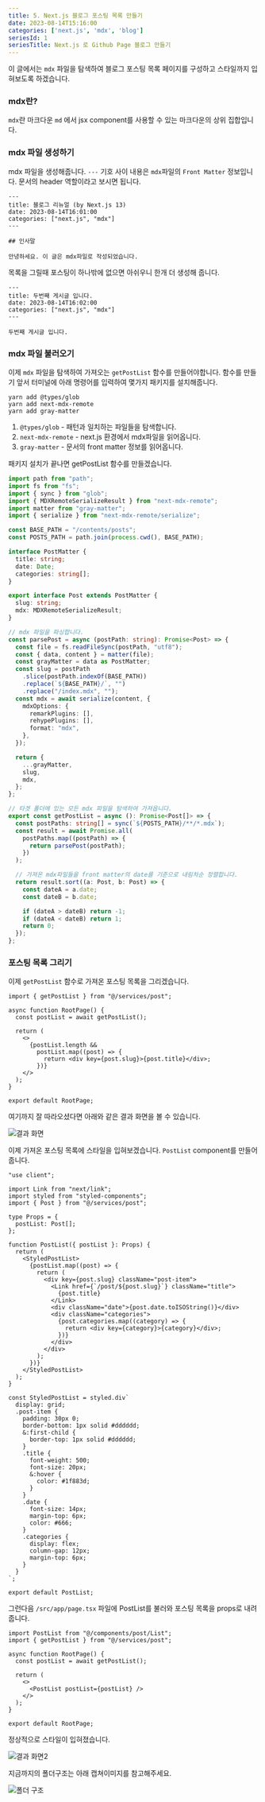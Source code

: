 ```yaml
---
title: 5. Next.js 블로그 포스팅 목록 만들기
date: 2023-08-14T15:16:00
categories: ['next.js', 'mdx', 'blog']
seriesId: 1
seriesTitle: Next.js 로 Github Page 블로그 만들기
---
```


이 글에서는 `mdx` 파일을 탐색하여 블로그 포스팅 목록 페이지를 구성하고 스타일까지 입혀보도록 하겠습니다.

### mdx란?

`mdx`란 마크다운 `md` 에서 jsx component를 사용할 수 있는 마크다운의 상위 집합입니다.

### mdx 파일 생성하기

mdx 파일을 생성해줍니다.
`---` 기호 사이 내용은 `mdx`파일의 `Front Matter` 정보입니다.
문서의 header 역할이라고 보시면 됩니다.

```md:/contents/posts/1/index.mdx
---
title: 블로그 리뉴얼 (by Next.js 13)
date: 2023-08-14T16:01:00
categories: ["next.js", "mdx"]
---

## 인사말

안녕하세요. 이 글은 mdx파일로 작성되었습니다.
```

목록을 그릴때 포스팅이 하나밖에 없으면 아쉬우니 한개 더 생성해 줍니다.

```md:/contents/posts/2/index.mdx
---
title: 두번째 게시글 입니다.
date: 2023-08-14T16:02:00
categories: ["next.js", "mdx"]
---

두번째 게시글 입니다.
```

### mdx 파일 불러오기

이제 `mdx` 파일을 탐색하여 가져오는 `getPostList` 함수를 만들어야합니다.
함수를 만들기 앞서 터미널에 아래 명령어를 입력하여 몇가지 패키지를 설치해줍니다.

```
yarn add @types/glob
yarn add next-mdx-remote
yarn add gray-matter
```

1. `@types/glob` - 패턴과 일치하는 파일들을 탐색합니다.
2. `next-mdx-remote` - next.js 환경에서 mdx파일을 읽어옵니다.
3. `gray-matter` - 문서의 front matter 정보를 읽어옵니다.

패키지 설치가 끝나면 getPostList 함수를 만들겠습니다.

```ts:/src/services/post.ts
import path from "path";
import fs from "fs";
import { sync } from "glob";
import { MDXRemoteSerializeResult } from "next-mdx-remote";
import matter from "gray-matter";
import { serialize } from "next-mdx-remote/serialize";

const BASE_PATH = "/contents/posts";
const POSTS_PATH = path.join(process.cwd(), BASE_PATH);

interface PostMatter {
  title: string;
  date: Date;
  categories: string[];
}

export interface Post extends PostMatter {
  slug: string;
  mdx: MDXRemoteSerializeResult;
}

// mdx 파일을 파싱합니다.
const parsePost = async (postPath: string): Promise<Post> => {
  const file = fs.readFileSync(postPath, "utf8");
  const { data, content } = matter(file);
  const grayMatter = data as PostMatter;
  const slug = postPath
    .slice(postPath.indexOf(BASE_PATH))
    .replace(`${BASE_PATH}/`, "")
    .replace("/index.mdx", "");
  const mdx = await serialize(content, {
    mdxOptions: {
      remarkPlugins: [],
      rehypePlugins: [],
      format: "mdx",
    },
  });

  return {
    ...grayMatter,
    slug,
    mdx,
  };
};

// 타겟 폴더에 있는 모든 mdx 파일을 탐색하여 가져옵니다.
export const getPostList = async (): Promise<Post[]> => {
  const postPaths: string[] = sync(`${POSTS_PATH}/**/*.mdx`);
  const result = await Promise.all(
    postPaths.map((postPath) => {
      return parsePost(postPath);
    })
  );

  // 가져온 mdx파일들을 front matter의 date를 기준으로 내림차순 정렬합니다.
  return result.sort((a: Post, b: Post) => {
    const dateA = a.date;
    const dateB = b.date;

    if (dateA > dateB) return -1;
    if (dateA < dateB) return 1;
    return 0;
  });
};
```

### 포스팅 목록 그리기

이제 `getPostList` 함수로 가져온 포스팅 목록을 그리겠습니다.

```tsx:/src/app/page.tsx
import { getPostList } from "@/services/post";

async function RootPage() {
  const postList = await getPostList();

  return (
    <>
      {postList.length &&
        postList.map((post) => {
          return <div key={post.slug}>{post.title}</div>;
        })}
    </>
  );
}

export default RootPage;
```

여기까지 잘 따라오셨다면 아래와 같은 결과 화면을 볼 수 있습니다.

![결과 화면](1.webp)

이제 가져온 포스팅 목록에 스타일을 입혀보겠습니다.
`PostList` component를 만들어줍니다.

```tsx:/src/components/post/List.tsx
"use client";

import Link from "next/link";
import styled from "styled-components";
import { Post } from "@/services/post";

type Props = {
  postList: Post[];
};

function PostList({ postList }: Props) {
  return (
    <StyledPostList>
      {postList.map((post) => {
        return (
          <div key={post.slug} className="post-item">
            <Link href={`/post/${post.slug}`} className="title">
              {post.title}
            </Link>
            <div className="date">{post.date.toISOString()}</div>
            <div className="categories">
              {post.categories.map((category) => {
                return <div key={category}>{category}</div>;
              })}
            </div>
          </div>
        );
      })}
    </StyledPostList>
  );
}

const StyledPostList = styled.div`
  display: grid;
  .post-item {
    padding: 30px 0;
    border-bottom: 1px solid #dddddd;
    &:first-child {
      border-top: 1px solid #dddddd;
    }
    .title {
      font-weight: 500;
      font-size: 20px;
      &:hover {
        color: #1f883d;
      }
    }
    .date {
      font-size: 14px;
      margin-top: 6px;
      color: #666;
    }
    .categories {
      display: flex;
      column-gap: 12px;
      margin-top: 6px;
    }
  }
`;

export default PostList;
```

그런다음 `/src/app/page.tsx` 파일에 PostList를 불러와 포스팅 목록을 props로 내려줍니다.

```tsx:/src/app/page.tsx
import PostList from "@/components/post/List";
import { getPostList } from "@/services/post";

async function RootPage() {
  const postList = await getPostList();

  return (
    <>
      <PostList postList={postList} />
    </>
  );
}

export default RootPage;
```

정상적으로 스타일이 입혀졌습니다.

![결과 화면2](2.webp)

지금까지의 폴더구조는 아래 캡쳐이미지를 참고해주세요.

![폴더 구조](3.webp)
